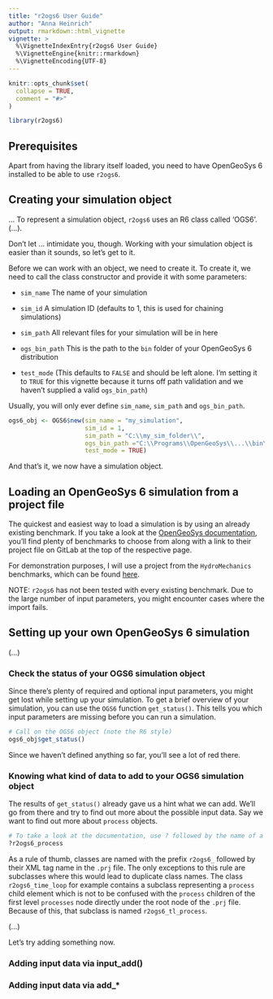 ```yaml
---
title: "r2ogs6 User Guide"
author: "Anna Heinrich"
output: rmarkdown::html_vignette
vignette: >
  %\VignetteIndexEntry{r2ogs6 User Guide}
  %\VignetteEngine{knitr::rmarkdown}
  %\VignetteEncoding{UTF-8}
---
```


```r
knitr::opts_chunk$set(
  collapse = TRUE,
  comment = "#>"
)
```

```r
library(r2ogs6)
```

## Prerequisites
Apart from having the library itself loaded, you need to have OpenGeoSys 6 installed to be able to use `r2ogs6`. 

## Creating your simulation object
...
To represent a simulation object, `r2ogs6` uses an R6 class called 'OGS6'. (...). 

Don't let ... intimidate you, though. Working with your simulation object is easier than it sounds, so let's get to it. 

Before we can work with an object, we need to create it. To create it, we need to call the class constructor and provide it with some parameters:

* `sim_name` The name of your simulation

* `sim_id` A simulation ID (defaults to 1, this is used for chaining simulations)

* `sim_path` All relevant files for your simulation will be in here

* `ogs_bin_path` This is the path to the `bin` folder of your OpenGeoSys 6 distribution

* `test_mode` (This defaults to `FALSE` and should be left alone. I'm setting it to `TRUE` for this vignette because it turns off path validation and we haven't supplied a valid `ogs_bin_path`)

Usually, you will only ever define `sim_name`, `sim_path` and `ogs_bin_path`.

```r
ogs6_obj <- OGS6$new(sim_name = "my_simulation",
                     sim_id = 1,
                     sim_path = "C:\\my_sim_folder\\",
                     ogs_bin_path ="C:\\Programs\\OpenGeoSys\\...\\bin\\",
                     test_mode = TRUE)
```

And that's it, we now have a simulation object. 


## Loading an OpenGeoSys 6 simulation from a project file
The quickest and easiest way to load a simulation is by using an already existing benchmark. If you take a look at the [OpenGeoSys documentation](https://www.opengeosys.org/docs/benchmarks/elliptic/elliptic-dirichlet/), you'll find plenty of benchmarks to choose from along with a link to their project file on GitLab at the top of the respective page.

For demonstration purposes, I will use a project from the `HydroMechanics` benchmarks, which can be found [here](https://gitlab.opengeosys.org/ogs/ogs/-/tree/master/Tests/Data/HydroMechanics/IdealGas/flow_free_expansion).

NOTE: `r2ogs6` has not been tested with every existing benchmark. Due to the large number of input parameters, you might encounter cases where the import fails.


## Setting up your own OpenGeoSys 6 simulation
(...)


### Check the status of your OGS6 simulation object
Since there's plenty of required and optional input parameters, you might get lost while setting up your simulation. To get a brief overview of your simulation, you can use the `OGS6` function `get_status()`. This tells you which input parameters are missing before you can run a simulation.

```r
# Call on the OGS6 object (note the R6 style)
ogs6_obj$get_status()
```

Since we haven't defined anything so far, you'll see a lot of red there. 

### Knowing what kind of data to add to your OGS6 simulation object

The results of `get_status()` already gave us a hint what we can add. We'll go from there and try to find out more about the possible input data. Say we want to find out more about `process` objects.

```r
# To take a look at the documentation, use ? followed by the name of a class
?r2ogs6_process
```

As a rule of thumb, classes are named with the prefix `r2ogs6_` followed by their XML tag name in the `.prj` file. The only exceptions to this rule are subclasses where this would lead to duplicate class names. The class `r2ogs6_time_loop` for example contains a subclass representing a `process` child element which is not to be confused with the `process` children of the first level `processes` node directly under the root node of the `.prj` file. Because of this, that subclass is named `r2ogs6_tl_process`.

(...)



Let's try adding something now.

### Adding input data via input_add()



### Adding input data via add_*





